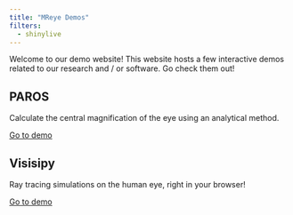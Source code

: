 ```yaml
---
title: "MReye Demos"
filters:
  - shinylive
---
```


Welcome to our demo website!
This website hosts a few interactive demos related to our research and / or software.
Go check them out!

::: {.grid}

::: {.g-col-6 .card .card-body}
## PAROS

Calculate the central magnification of the eye using an analytical method.

[Go to demo](paros/index.qmd){.btn .btn-outline-primary .btn role="button"}
:::

::: {.g-col-6 .card .card-body}
## Visisipy

Ray tracing simulations on the human eye, right in your browser!

[Go to demo](visisipy/index.qmd){.btn .btn-outline-primary .btn role="button"}
:::

:::